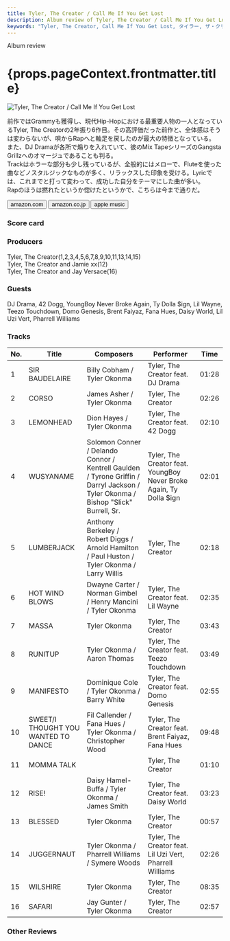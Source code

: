 ```yaml
---
title: Tyler, The Creator / Call Me If You Get Lost
description: Album review of Tyler, The Creator / Call Me If You Get Lost
keywords: "Tyler, The Creator, Call Me If You Get Lost, タイラー, ザ・クリエイター, コール・ミー・イフ・ユー・ゲット・ロスト"
---
```






<p className="largeP">Album review</p>
<h1 className="h1--no--margin">{props.pageContext.frontmatter.title}</h1>

<Row  className="image-card-group">
	<Column colMd={"3"} colLg={"4"} noGutterMdLeft="">
       <ImageCard>

![Tyler, The Creator / Call Me If You Get Lost](../../images/cd/tyler5L.jpg)

</ImageCard>
	</Column>
	<Column colMd={"4"} colLg={"8"} noGutterMdLeft="">
	<p>
		前作ではGrammyも獲得し、現代Hip-Hopにおける最重要人物の一人となっているTyler, The Creatorの2年振り6作目。その高評価だった前作と、全体感はそうは変わらないが、唄からRapへと軸足を戻したのが最大の特徴となっている。
		<br/>また、DJ Dramaが各所で煽りを入れていて、彼のMix TapeシリーズのGangsta Grillzへのオマージュであることも判る。
		<br/>Trackはホラーな部分も少し残っているが、全般的にはメローで、Fluteを使った曲などノスタルジックなものが多く、リラックスした印象を受ける。Lyricでは、これまでと打って変わって、成功した自分をテーマにした曲が多い。
		<br/>Rapのほうは撚れたというか惚けたというかで、こちらは今まで通りだ。
	</p>
	<div>
	  <Button className="button-right-mergin"  href="https://amzn.to/3lGwf8M" kind="primary" size="small" renderIcon={ArrowUpRight24}>
      amazon.com
    </Button>
    <Button className="button-right-mergin"  href="https://amzn.to/3s0XTif" kind="secondary" size="small" renderIcon={ArrowUpRight24}>
      amazon.co.jp
    </Button>
		<Button className="button-right-mergin"  href="https://geo.music.apple.com/us/album/call-me-if-you-get-lost/1573484415?itsct=music_box_link&itscg=30200&at=11lcug&ct=albums_call_me_if_you_get_lost&ls=1&app=music" kind="tertiary" size="small" renderIcon={ArrowUpRight24}>
      apple music
    </Button>
		<AdvJS2/>
	</div>
	</Column>
</Row>
<Row >
	<Column colMd={"4"} colLg={"4"} noGutterMdLeft="">
		<div>
    	<h3>Score card</h3>
			<SliderJS1 value="2" />
    	<SliderJS2 value="1" />
			<SliderJS3 value="1" />
    	<SliderJS4 value="9" />
		</div>
	</Column>
	<Column colMd={"8"} colLg={"8"} noGutterMdLeft="">
		<div>
			<h3>Producers</h3>
			<p>
				Tyler, The Creator(1,2,3,4,5,6,7,8,9,10,11,13,14,15)
				<br/>Tyler, The Creator and Jamie xx(12)
				<br/>Tyler, The Creator and Jay Versace(16)
			</p>
			<h3>Guests</h3>
			<p>
				DJ Drama, 42 Dogg, YoungBoy Never Broke Again, Ty Dolla $ign, Lil Wayne, Teezo Touchdown, Domo Genesis, Brent Faiyaz, Fana Hues, Daisy World, Lil Uzi Vert, Pharrell Williams
			</p>
		</div>
	</Column>
</Row>

<h3>Tracks</h3>

| No. | Title                               | Composers                                                                                                                         | Performer                                                          | Time  |
| --- | ----------------------------------- | --------------------------------------------------------------------------------------------------------------------------------- | ------------------------------------------------------------------ | ----- |
| 1   | SIR BAUDELAIRE                      | Billy Cobham / Tyler Okonma                                                                                                       | Tyler, The Creator feat. DJ Drama                                  | 01:28 |
| 2   | CORSO                               | James Asher / Tyler Okonma                                                                                                        | Tyler, The Creator                                                 | 02:26 |
| 3   | LEMONHEAD                           | Dion Hayes / Tyler Okonma                                                                                                         | Tyler, The Creator feat. 42 Dogg                                   | 02:10 |
| 4   | WUSYANAME                           | Solomon Conner / Delando Connor / Kentrell Gaulden / Tyrone Griffin / Darryl Jackson / Tyler Okonma / Bishop "Slick" Burrell, Sr. | Tyler, The Creator feat. YoungBoy Never Broke Again, Ty Dolla $ign | 02:01 |
| 5   | LUMBERJACK                          | Anthony Berkeley / Robert Diggs / Arnold Hamilton / Paul Huston / Tyler Okonma / Larry Willis                                     | Tyler, The Creator                                                 | 02:18 |
| 6   | HOT WIND BLOWS                      | Dwayne Carter / Norman Gimbel / Henry Mancini / Tyler Okonma                                                                      | Tyler, The Creator feat. Lil Wayne                                 | 02:35 |
| 7   | MASSA                               | Tyler Okonma                                                                                                                      | Tyler, The Creator                                                 | 03:43 |
| 8   | RUNITUP                             | Tyler Okonma / Aaron Thomas                                                                                                       | Tyler, The Creator feat. Teezo Touchdown                           | 03:49 |
| 9   | MANIFESTO                           | Dominique Cole / Tyler Okonma / Barry White                                                                                       | Tyler, The Creator feat. Domo Genesis                              | 02:55 |
| 10  | SWEET/I THOUGHT YOU WANTED TO DANCE | Fil Callender / Fana Hues / Tyler Okonma / Christopher Wood                                                                       | Tyler, The Creator feat. Brent Faiyaz, Fana Hues                   | 09:48 |
| 11  | MOMMA TALK                          |                                                                                                                                   | Tyler, The Creator                                                 | 01:10 |
| 12  | RISE!                               | Daisy Hamel-Buffa / Tyler Okonma / James Smith                                                                                    | Tyler, The Creator feat. Daisy World                               | 03:23 |
| 13  | BLESSED                             | Tyler Okonma                                                                                                                      | Tyler, The Creator                                                 | 00:57 |
| 14  | JUGGERNAUT                          | Tyler Okonma / Pharrell Williams / Symere Woods                                                                                   | Tyler, The Creator feat. Lil Uzi Vert, Pharrell Williams           | 02:26 |
| 15  | WILSHIRE                            | Tyler Okonma                                                                                                                      | Tyler, The Creator                                                 | 08:35 |
| 16  | SAFARI                              | Jay Gunter / Tyler Okonma                                                                                                         | Tyler, The Creator                                                 | 02:57 |

<h3>Other Reviews</h3>

<Row>
  <Column colMd={3} colLg={3} noGutterMdLeft>
    <Review1 />
  </Column>
  <Column colMd={3} colLg={3} noGutterMdLeft>
    <Review2 />
  </Column>	
</Row>

<AdvJS3/>

